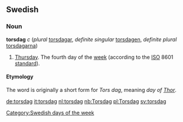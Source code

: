 ==Swedish==
===Noun===
'''torsdag''' ''c'' (''plural'' [[torsdagar]], ''definite singular'' [[torsdagen]], ''definite plural'' [[torsdagarna]])

# [[Thursday]]. The fourth day of the [[week]] (according to the [[ISO]] 8601 [[standard]]).

====Etymology====
The word is originally a short form for ''Tors dag'', meaning ''day of [[w:Thor|Thor]]''. 


[[Category:Swedish days of the week]]

[[de:torsdag]]
[[it:torsdag]]
[[nl:torsdag]]
[[nb:Torsdag]]
[[pl:Torsdag]]
[[sv:torsdag]]